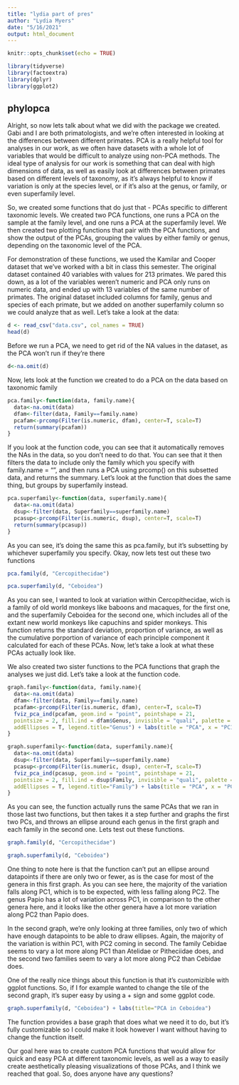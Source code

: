 ```yaml
---
title: "lydia part of pres"
author: "Lydia Myers"
date: "5/16/2021"
output: html_document
---
```


```r
knitr::opts_chunk$set(echo = TRUE)
```

```r
library(tidyverse)
library(factoextra)
library(dplyr)
library(ggplot2)
```

## phylopca

Alright, so now lets talk about what we did with the package we created. Gabi and I are both primatologists, and we're often interested in looking at the differences between different primates. PCA is a really helpful tool for analyses in our work, as we often have datasets with a whole lot of variables that would be difficult to analyze using non-PCA methods. The ideal type of analysis for our work is something that can deal with high dimensions of data, as well as easily look at differences between primates based on different levels of taxonomy, as it's always helpful to know if variation is only at the species level, or if it's also at the genus, or family, or even superfamily level. 

So, we created some functions that do just that - PCAs specific to different taxonomic levels. We created two PCA functions, one runs a PCA on the sample at the family level, and one runs a PCA at the superfamily level. We then created two plotting functions that pair with the PCA functions, and show the output of the PCAs, grouping the values by either family or genus, depending on the taxonomic level of the PCA. 

For demonstration of these functions, we used the Kamilar and Cooper dataset that we've worked with a bit in class this semester. The original dataset contained 40 variables with values for 213 primates. We pared this down, as a lot of the variables weren't numeric and PCA only runs on numeric data, and ended up with 13 variables of the same number of primates. The original dataset included columns for family, genus and species of each primate, but we added on another superfamily column so we could analyze that as well. Let's take a look at the data:

```r
d <- read_csv("data.csv", col_names = TRUE)
head(d)
```

Before we run a PCA, we need to get rid of the NA values in the dataset, as the PCA won't run if they're there

```r
d<-na.omit(d)
```

Now, lets look at the function we created to do a PCA on the data based on taxonomic family

```r
pca.family<-function(data, family.name){
  data<-na.omit(data)
  dfam<-filter(data, Family==family.name)
  pcafam<-prcomp(Filter(is.numeric, dfam), center=T, scale=T)
  return(summary(pcafam))
}
```

If you look at the function code, you can see that it automatically removes the NAs in the data, so you don't need to do that. You can see that it then filters the data to include only the family which you specify with family.name = "<the family name>", and then runs a PCA using prcomp() on this subsetted data, and returns the summary. Let's look at the function that does the same thing, but groups by superfamily instead.

```r
pca.superfamily<-function(data, superfamily.name){
  data<-na.omit(data)
  dsup<-filter(data, Superfamily==superfamily.name)
  pcasup<-prcomp(Filter(is.numeric, dsup), center=T, scale=T)
  return(summary(pcasup))
}
```

As you can see, it's doing the same this as pca.family, but it's subsetting by whichever superfamily you specify. Okay, now lets test out these two functions

```r
pca.family(d, "Cercopithecidae")

pca.superfamily(d, "Ceboidea")
```

As you can see, I wanted to look at variation within Cercopithecidae, wich is a family of old world monkeys like baboons and macaques, for the first one, and the superfamily Ceboidea for the second one, which includes all of the extant new world monkeys like capuchins and spider monkeys. This function returns the standard deviation, proportion of variance, as well as the cumulative porportion of variance of each principle component it calculated for each of these PCAs. Now, let's take a look at what these PCAs actually look like.

We also created two sister functions to the PCA functions that graph the analyses we just did. Let's take a look at the function code.

```r
graph.family<-function(data, family.name){
  data<-na.omit(data)
  dfam<-filter(data, Family==family.name)
  pcafam<-prcomp(Filter(is.numeric, dfam), center=T, scale=T)
  fviz_pca_ind(pcafam, geom.ind = "point", pointshape = 21,
  pointsize = 2, fill.ind = dfam$Genus, invisible = "quali", palette = "pal8",
  addEllipses = T, legend.title="Genus") + labs(title = "PCA", x = "PC1", y = "PC2")
}

graph.superfamily<-function(data, superfamily.name){
  data<-na.omit(data)
  dsup<-filter(data, Superfamily==superfamily.name)
  pcasup<-prcomp(Filter(is.numeric, dsup), center=T, scale=T)
  fviz_pca_ind(pcasup, geom.ind = "point", pointshape = 21,
  pointsize = 2, fill.ind = dsup$Family, invisible = "quali", palette = "pal8",
  addEllipses = T, legend.title="Family") + labs(title = "PCA", x = "PC1", y = "PC2")
}
```

As you can see, the function actually runs the same PCAs that we ran in those last two functions, but then takes it a step further and graphs the first two PCs, and throws an ellipse around each genus in the first graph and each family in the second one. Lets test out these functions.

```r
graph.family(d, "Cercopithecidae")

graph.superfamily(d, "Ceboidea")
```

One thing to note here is that the function can't put an ellipse around datapoints if there are only two or fewer, as is the case for most of the genera in this first graph. As you can see here, the majority of the variation falls along PC1, which is to be expected, with less falling along PC2. The genus Papio has a lot of variation across PC1, in comparison to the other genera here, and it looks like the other genera have a lot more variation along PC2 than Papio does. 

In the second graph, we're only looking at three families, only two of which have enough datapoints to be able to draw ellipses. Again, the majority of the variation is within PC1, with PC2 coming in second. The family Cebidae seems to vary a lot more along PC1 than Atelidae or Pitheciidae does, and the second two families seem to vary a lot more along PC2 than Cebidae does.

One of the really nice things about this function is that it's customizible with ggplot functions. So, if I for example wanted to change the tile of the second graph, it's super easy by using a + sign and some ggplot code.

```r

graph.superfamily(d, "Ceboidea") + labs(title="PCA in Ceboidea")
```

The function provides a base graph that does what we need it to do, but it's fully customizable so I could make it look however I want without having to change the function itself. 

Our goal here was to create custom PCA functions that would allow for quick and easy PCA at different taxonomic levels, as well as a way to easily create aesthetically pleasing visualizations of those PCAs, and I think we reached that goal. So, does anyone have any questions?